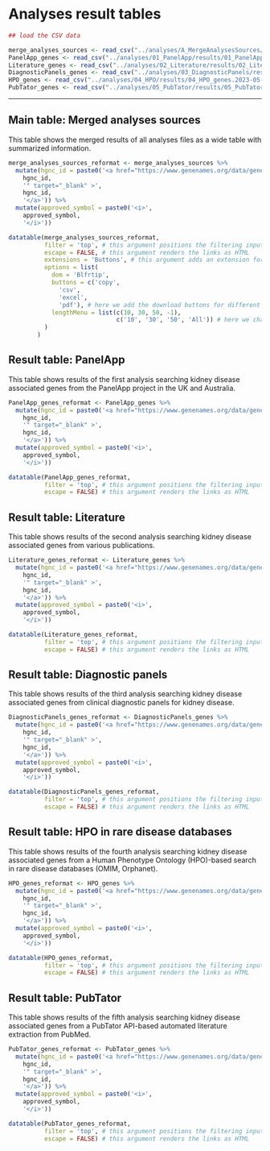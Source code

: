 # Analyses result tables {#analyses-tables}

<!-- TODO: add links to all tables (e.h. to OMIM, PubMed, PanelApp etc.) -->
<!-- TODO: load and filter (newest) the files automatically -->
<!-- TODO: move file loading to first RmD file (Index.Rmd) -->

<!-- here we load the result csv files -->
```r
## load the CSV data

merge_analyses_sources <- read_csv("../analyses/A_MergeAnalysesSources/results/A_MergeAnalysesSources.2023-05-18.csv.gz")
PanelApp_genes <- read_csv("../analyses/01_PanelApp/results/01_PanelApp_genes.2023-05-18.csv.gz")
Literature_genes <- read_csv("../analyses/02_Literature/results/02_Literature_genes.2023-05-18.csv.gz")
DiagnosticPanels_genes <- read_csv("../analyses/03_DiagnosticPanels/results/03_DiagnosticPanels_genes.2023-05-18.csv.gz")
HPO_genes <- read_csv("../analyses/04_HPO/results/04_HPO_genes.2023-05-18.csv.gz")
PubTator_genes <- read_csv("../analyses/05_PubTator/results/05_PubTator_genes.2023-05-18.csv.gz")
```
---


## Main table: Merged analyses sources

This table shows the merged results of all analyses files as a wide table with summarized information.

```r
merge_analyses_sources_reformat <- merge_analyses_sources %>%
  mutate(hgnc_id = paste0('<a href="https://www.genenames.org/data/gene-symbol-report/#!/hgnc_id/HGNC:',
    hgnc_id,
    '" target="_blank" >',
    hgnc_id,
    '</a>')) %>%
  mutate(approved_symbol = paste0('<i>',
    approved_symbol,
    '</i>'))

datatable(merge_analyses_sources_reformat,
          filter = 'top', # this argument positions the filtering input at the top of the table
          escape = FALSE, # this argument renders the links as HTML
          extensions = 'Buttons', # this argument adds an extension for download buttons
          options = list(
            dom = 'Blfrtip',
            buttons = c('copy',
              'csv',
              'excel',
              'pdf'), # here we add the download buttons for different formats
            lengthMenu = list(c(10, 30, 50, -1), 
                              c('10', '30', '50', 'All')) # here we change the selection options
          )
        )
```


## Result table: PanelApp

This table shows results of the first analysis searching kidney disease associated genes from the PanelApp project in the UK and Australia.

```r
PanelApp_genes_reformat <- PanelApp_genes %>%
  mutate(hgnc_id = paste0('<a href="https://www.genenames.org/data/gene-symbol-report/#!/hgnc_id/HGNC:',
    hgnc_id,
    '" target="_blank" >',
    hgnc_id,
    '</a>')) %>%
  mutate(approved_symbol = paste0('<i>',
    approved_symbol,
    '</i>'))

datatable(PanelApp_genes_reformat,
          filter = 'top', # this argument positions the filtering input at the top of the table
          escape = FALSE) # this argument renders the links as HTML
```


## Result table: Literature

This table shows results of the second analysis searching kidney disease associated genes from various publications.

```r
Literature_genes_reformat <- Literature_genes %>%
  mutate(hgnc_id = paste0('<a href="https://www.genenames.org/data/gene-symbol-report/#!/hgnc_id/HGNC:',
    hgnc_id,
    '" target="_blank" >',
    hgnc_id,
    '</a>')) %>%
  mutate(approved_symbol = paste0('<i>',
    approved_symbol,
    '</i>'))

datatable(Literature_genes_reformat,
          filter = 'top', # this argument positions the filtering input at the top of the table
          escape = FALSE) # this argument renders the links as HTML
```


## Result table: Diagnostic panels

This table shows results of the third analysis searching kidney disease associated genes from clinical diagnostic panels for kidney disease.

```r
DiagnosticPanels_genes_reformat <- DiagnosticPanels_genes %>%
  mutate(hgnc_id = paste0('<a href="https://www.genenames.org/data/gene-symbol-report/#!/hgnc_id/HGNC:',
    hgnc_id,
    '" target="_blank" >',
    hgnc_id,
    '</a>')) %>%
  mutate(approved_symbol = paste0('<i>',
    approved_symbol,
    '</i>'))

datatable(DiagnosticPanels_genes_reformat,
          filter = 'top', # this argument positions the filtering input at the top of the table
          escape = FALSE) # this argument renders the links as HTML
```


## Result table: HPO in rare disease databases

This table shows results of the fourth analysis searching kidney disease associated genes from a Human Phenotype Ontology (HPO)-based search in rare disease databases (OMIM, Orphanet).

```r
HPO_genes_reformat <- HPO_genes %>%
  mutate(hgnc_id = paste0('<a href="https://www.genenames.org/data/gene-symbol-report/#!/hgnc_id/HGNC:',
    hgnc_id,
    '" target="_blank" >',
    hgnc_id,
    '</a>')) %>%
  mutate(approved_symbol = paste0('<i>',
    approved_symbol,
    '</i>'))

datatable(HPO_genes_reformat,
          filter = 'top', # this argument positions the filtering input at the top of the table
          escape = FALSE) # this argument renders the links as HTML
```


## Result table: PubTator

This table shows results of the fifth analysis searching kidney disease associated genes from a PubTator API-based automated literature extraction from PubMed.

```r
PubTator_genes_reformat <- PubTator_genes %>%
  mutate(hgnc_id = paste0('<a href="https://www.genenames.org/data/gene-symbol-report/#!/hgnc_id/HGNC:',
    hgnc_id,
    '" target="_blank" >',
    hgnc_id,
    '</a>')) %>%
  mutate(approved_symbol = paste0('<i>',
    approved_symbol,
    '</i>'))

datatable(PubTator_genes_reformat,
          filter = 'top', # this argument positions the filtering input at the top of the table
          escape = FALSE) # this argument renders the links as HTML
```